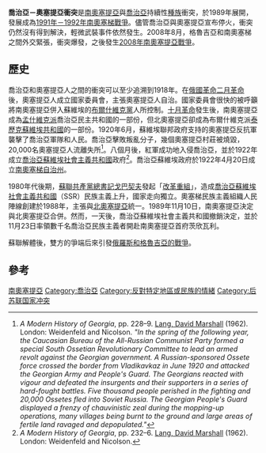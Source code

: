{{noteTA
|1=zh-hans:格鲁吉亚; zh-hk:格魯吉亞; zh-tw:喬治亞
|2=zh-hans:奥塞梯; zh-hk:奧塞梯; zh-tw:奧塞提亞;
}}
{{Infobox military conflict
| conflict    = 喬治亞－奧塞提亞衝突
| partof      = 
| image       = Georgia high detail map.png
| image_size  = 300px
| caption     = [[茨欣瓦利|茨欣瓦利]]地區（前[[南奧塞梯自治州|南奧塞梯自治州]]）（紫色）在[[喬治亞|喬治亞]]內的位置
| date        = 1989年11月10日至今
| place       = [[茨欣瓦利州|茨欣瓦利州]][[格魯吉亞|格魯吉亞]]（前[[南奧塞梯自治州|南奧塞梯自治州]]）
| status      = [[進行中武裝衝突列表|進行中]]
| combatant1  = {{flag|Georgian SSR}}<br>(1989–90)<br>{{flagicon|GEO|1990}}{{GEO}}<br>(1990年起)
| combatant2  = {{USSR}}<br>(1989–90)<br>{{flag|South Ossetia}}<br>{{Flagicon image|Конфедера́ция го́рских наро́дов Кавка́за (КГНК).png}} [[高加索山民聯邦|高加索山民聯邦]]<br>(1989-2000)<br>{{RUS}}<br>(1990年起)  
| commander1  = {{flagicon|Georgian SSR}} [[吉維·格里戈里耶維奇·貢巴里澤|吉維·格里戈里耶維奇·貢巴里澤]]<br>(1989–90)<br>{{flagicon|GEO|1990}} [[茲維亞德·加姆薩胡爾季阿|茲維亞德·加姆薩胡爾季阿]]<br>(1990–92)<br>{{flagicon|GEO|1990}} [[愛德華·謝瓦爾德納澤|愛德華·謝瓦爾德納澤]]<br>(1992–2003)<br>{{flagicon|GEO}} [[米哈伊·薩卡希維利|米哈伊·薩卡希維利]]<br>(2004–13)<br>{{flagicon|GEO}} [[格奧爾基·馬爾格韋拉什維利|格奧爾基·馬爾格韋拉什維利]]<br>(2013–18)<br>{{flagicon|GEO}} '''[[薩洛梅·祖拉比什維利|薩洛梅·祖拉比什維利]]'''<br>(2018–至今) 
| commander2  = {{flagicon|USSR}} [[米哈伊爾·謝爾蓋耶維奇·戈巴契夫|米哈伊爾·謝爾蓋耶維奇·戈巴契夫]]<br>(1989–90)<br>{{flagicon|South Ossetia}} [[Lyudvig_Chibirov|Lyudvig Chibirov]]<br>(1996–2001)<br>{{flagicon|South Ossetia}} [[愛德華·賈巴耶維奇·科科伊季|愛德華·賈巴耶維奇·科科伊季]]<br>(2001–2011)<br>{{flagicon|South Ossetia}} [[Vadim_Brovtsev|Vadim Brovtsev]]<br>(2011–2012)<br>{{flagicon|South Ossetia}} [[列昂尼德·哈里托諾維奇·季比洛夫|列昂尼德·哈里托諾維奇·季比洛夫]]<br>(2012–2017)<br>{{flagicon|South Ossetia}} '''[[阿納托利·比比洛夫|阿納托利·比比洛夫]]'''<br>(2017–present)<br>{{Flagicon image|Конфедера́ция го́рских наро́дов Кавка́за (КГНК).png}} '''[[Musa_Shanibov|Musa Shanibov]]''' <br>(1989-1996)<br>{{Flagicon image|Конфедера́ция го́рских наро́дов Кавка́за (КГНК).png}} '''[[Yusup_Soslambekov|Yusup Soslambekov]]'''<br>(1996-2000)<br>{{flagicon|RUS}} [[鮑利斯·尼古拉耶維奇·葉爾欽|鮑利斯·尼古拉耶維奇·葉爾欽]]<br>(1991–99)<br>{{flagicon|RUS}} [[德米特里·阿纳托利耶维奇·梅德韦杰夫|梅德韋傑夫]]<br>(2008–12)<br>{{flagicon|RUS}} '''[[佛拉迪米爾·普丁|佛拉迪米爾·普丁]]''' <br />（2000-08，2012-現在）
}}
 
{{Campaignbox 格魯吉亞－奧塞梯衝突}}

'''喬治亞－奧塞提亞衝突'''是[[南奧塞提亞|南奧塞提亞]]與[[喬治亞|喬治亞]]持續性[[種族|種族]]衝突，於1989年展開，發展成為[[第一次南奧塞提亞戰爭|1991年－1992年南奧塞梯戰爭]]。儘管喬治亞與奧塞提亞宣布停火，衝突仍然沒有得到解決，輕微武裝事件依然發生。2008年8月，格魯吉亞和南奧塞梯之間外交緊張，衝突爆發，之後發生[[俄罗斯－格鲁吉亚战争|2008年南奧塞提亞戰爭]]。

==歷史==
喬治亞和奧塞提亞人之間的衝突可以至少追溯到1918年。在[[1917年俄国革命|俄國革命]][[俄國二月革命|二月革命]]後，奧塞提亞人成立國家委員會，主張奧塞提亞人自治。國家委員會很快的被呼籲將南奧塞提亞併入蘇維埃的[[布尔什维克|布爾什維克黨]]人所控制。[[十月革命|十月革命]]發生後，南奧塞提亞成為[[孟什维克|孟什維克派]]喬治亞民主共和國的一部份，但北奧塞提亞卻成為布爾什維克派[[泰歷克蘇維埃共和國|泰歷克蘇維埃共和國]]的一部份。1920年6月，蘇維埃聯邦政府支持的奧塞提亞反抗軍襲擊了喬治亞軍隊和人民。喬治亞擊敗叛亂分子，幾個奧塞提亞村莊被燒毀，20,000名奧塞提亞人流離失所<ref>''A Modern History of Georgia'', pp. 228–9. [[David_Marshall_Lang|Lang, David Marshall]] (1962). London: Weidenfeld and Nicolson. ''"In the spring of the following year, the Caucasian Bureau of the All-Russian Communist Party formed a special South Ossetian Revolutionary Committee to lead an armed revolt against the Georgian government. A Russian-sponsored Ossete force crossed the border from Vladikavkaz in June 1920 and attacked the Georgian Army and People's Guard. The Georgians reacted with vigour and defeated the insurgents and their supporters in a series of hard-fought battles. Five thousand people perished in the fighting and 20,000 Ossetes fled into Soviet Russia. The Georgian People's Guard displayed a frenzy of chauvinistic zeal during the mopping-up operations, many villages being burnt to the ground and large areas of fertile land ravaged and depopulated."''</ref>。八個月後，紅軍成功地入侵喬治亞，並於1922年成立[[格鲁吉亚苏维埃社会主义共和国|喬治亞蘇維埃社會主義共和國]]政府<ref>''A Modern History of Georgia'', pp. 232–6. [[David_Marshall_Lang|Lang, David Marshall]] (1962). London: Weidenfeld and Nicolson.</ref>。喬治亞蘇維埃政府於1922年4月20日成立[[南奧塞梯自治州|南奧塞梯自治州]]。

1980年代後期，[[苏共中央主要负责人列表|蘇聯共產黨總書記]][[米哈伊尔·谢尔盖耶维奇·戈尔巴乔夫|戈巴契夫]]發起「[[改革重組|改革重組]]」，造成[[格鲁吉亚苏维埃社会主义共和国|喬治亞蘇維埃社會主義共和國]]（SSR）民族主義上升，國家走向獨立。奧塞梯民族主義組織人民陣線創建於1988年，主張與[[北奥塞梯-阿兰共和国|北奧塞提亞]]統一。1989年11月10日，南奧塞提亞決定與北奧塞提亞合併。然而，一天後，喬治亞蘇維埃社會主義共和國撤銷決定，並於11月23日率領數千名喬治亞民族主義者開赴南奧塞提亞首府茨欣瓦利。

蘇聯解體後，雙方的爭端后來引發[[俄罗斯－格鲁吉亚战争|俄羅斯和格魯吉亞的戰爭]]。

==參考==
<references/>

[[Category:南奧塞提亞|]]
[[Category:喬治亞|Category:喬治亞]]
[[Category:反對特定地區或民族的情緒|Category:反對特定地區或民族的情緒]]
[[Category:后苏联国家冲突|Category:后苏联国家冲突]]